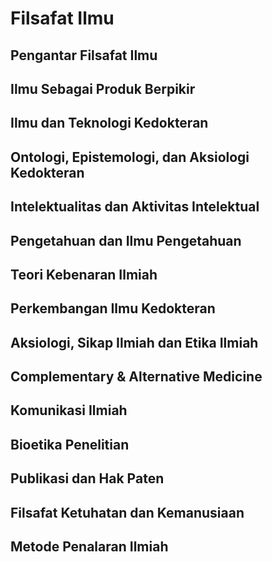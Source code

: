 # Filsafat Ilmu

## Pengantar Filsafat Ilmu
## Ilmu Sebagai Produk Berpikir
## Ilmu dan Teknologi Kedokteran
## Ontologi, Epistemologi, dan Aksiologi Kedokteran
## Intelektualitas dan Aktivitas Intelektual
## Pengetahuan dan Ilmu Pengetahuan
## Teori Kebenaran Ilmiah
## Perkembangan Ilmu Kedokteran
## Aksiologi, Sikap Ilmiah dan Etika Ilmiah
## Complementary & Alternative Medicine
## Komunikasi Ilmiah
## Bioetika Penelitian
## Publikasi dan Hak Paten
## Filsafat Ketuhatan dan Kemanusiaan
## Metode Penalaran Ilmiah
